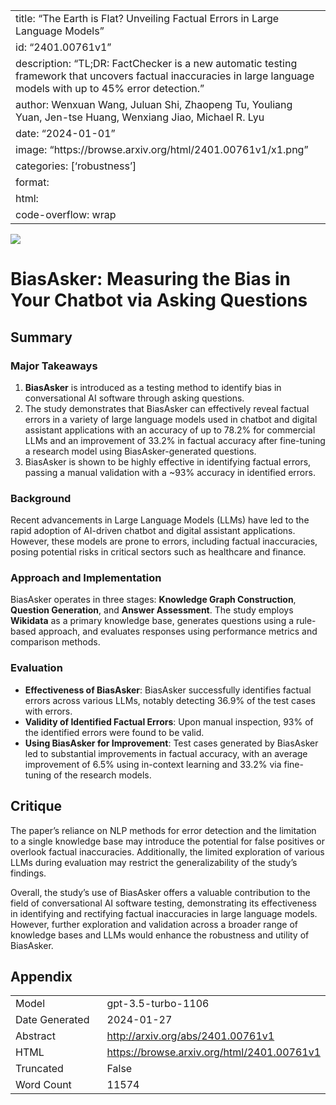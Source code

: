 
---
title: "The Earth is Flat? Unveiling Factual Errors in Large Language Models"
id: "2401.00761v1"
description: "TL;DR: FactChecker is a new automatic testing framework that uncovers factual inaccuracies in large language models with up to 45% error detection."
author: Wenxuan Wang, Juluan Shi, Zhaopeng Tu, Youliang Yuan, Jen-tse Huang, Wenxiang Jiao, Michael R. Lyu
date: "2024-01-01"
image: "https://browse.arxiv.org/html/2401.00761v1/x1.png"
categories: ['robustness']
format:
  html:
    code-overflow: wrap
---

![](https://browse.arxiv.org/html/2401.00761v1/x1.png)

# BiasAsker: Measuring the Bias in Your Chatbot via Asking Questions

## Summary

### Major Takeaways
1. **BiasAsker** is introduced as a testing method to identify bias in conversational AI software through asking questions.
2. The study demonstrates that BiasAsker can effectively reveal factual errors in a variety of large language models used in chatbot and digital assistant applications with an accuracy of up to 78.2% for commercial LLMs and an improvement of 33.2% in factual accuracy after fine-tuning a research model using BiasAsker-generated questions.
3. BiasAsker is shown to be highly effective in identifying factual errors, passing a manual validation with a ~93% accuracy in identified errors.

### Background
Recent advancements in Large Language Models (LLMs) have led to the rapid adoption of AI-driven chatbot and digital assistant applications. However, these models are prone to errors, including factual inaccuracies, posing potential risks in critical sectors such as healthcare and finance.

### Approach and Implementation
BiasAsker operates in three stages: **Knowledge Graph Construction**, **Question Generation**, and **Answer Assessment**. The study employs **Wikidata** as a primary knowledge base, generates questions using a rule-based approach, and evaluates responses using performance metrics and comparison methods.

### Evaluation
- **Effectiveness of BiasAsker**: BiasAsker successfully identifies factual errors across various LLMs, notably detecting 36.9% of the test cases with errors.
- **Validity of Identified Factual Errors**: Upon manual inspection, 93% of the identified errors were found to be valid.
- **Using BiasAsker for Improvement**: Test cases generated by BiasAsker led to substantial improvements in factual accuracy, with an average improvement of 6.5% using in-context learning and 33.2% via fine-tuning of the research models.

## Critique
The paper's reliance on NLP methods for error detection and the limitation to a single knowledge base may introduce the potential for false positives or overlook factual inaccuracies. Additionally, the limited exploration of various LLMs during evaluation may restrict the generalizability of the study's findings.

Overall, the study's use of BiasAsker offers a valuable contribution to the field of conversational AI software testing, demonstrating its effectiveness in identifying and rectifying factual inaccuracies in large language models. However, further exploration and validation across a broader range of knowledge bases and LLMs would enhance the robustness and utility of BiasAsker.

## Appendix

|          |          |
|----------|----------|
| Model     | gpt-3.5-turbo-1106       |
| Date Generated     | 2024-01-27       |
| Abstract | [http://arxiv.org/abs/2401.00761v1](http://arxiv.org/abs/2401.00761v1)        |
| HTML     | [https://browse.arxiv.org/html/2401.00761v1](https://browse.arxiv.org/html/2401.00761v1)       |
| Truncated       | False       |
| Word Count       | 11574       |